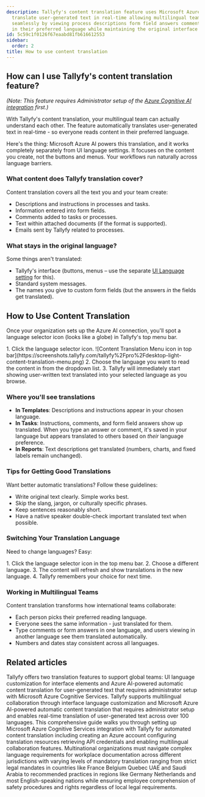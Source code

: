 ```yaml
---
description: Tallyfy's content translation feature uses Microsoft Azure AI to automatically
  translate user-generated text in real-time allowing multilingual teams to collaborate
  seamlessly by viewing process descriptions form field answers comments and instructions
  in their preferred language while maintaining the original interface elements.
id: 5c59c1f0126f67eaabd81fb616612553
sidebar:
  order: 2
title: How to use content translation
---
```



## How can I use Tallyfy's content translation feature?

*(Note: This feature requires Administrator setup of the [Azure Cognitive AI integration](/products/pro/integrations/azure-translation/how-to-set-up-azure-cognitive-ai-integration/) first.)*

With Tallyfy's content translation, your multilingual team can actually understand each other. The feature automatically translates user-generated text in real-time - so everyone reads content in their preferred language.

Here's the thing: Microsoft Azure AI powers this translation, and it works completely separately from UI language settings. It focuses on the content you create, not the buttons and menus. Your workflows run naturally across language barriers.

### What content does Tallyfy translation cover?

Content translation covers all the text you and your team create:

- Descriptions and instructions in processes and tasks.
- Information entered into form fields.
- Comments added to tasks or processes.
- Text within attached documents (if the format is supported).
- Emails sent by Tallyfy related to processes.

### What stays in the original language?

Some things aren't translated:

- Tallyfy's interface (buttons, menus – use the separate [UI Language setting](/products/pro/integrations/azure-translation/) for this).
- Standard system messages.
- The names you give to custom form fields (but the answers *in* the fields get translated).

## How to Use Content Translation

Once your organization sets up the Azure AI connection, you'll spot a language selector icon (looks like a globe) in Tallyfy's top menu bar.

<Steps>
1. Click the language selector icon.
   ![Content Translation Menu icon in top bar](https://screenshots.tallyfy.com/tallyfy%2Fpro%2Fdesktop-light-content-translation-menu.png)
2. Choose the language you want to read the content in from the dropdown list.
3. Tallyfy will immediately start showing user-written text translated into your selected language as you browse.
</Steps>

### Where you'll see translations

- **In Templates**: Descriptions and instructions appear in your chosen language.
- **In Tasks**: Instructions, comments, and form field answers show up translated. When you type an answer or comment, it's saved in your language but appears translated to others based on *their* language preference.
- **In Reports**: Text descriptions get translated (numbers, charts, and fixed labels remain unchanged).

### Tips for Getting Good Translations

Want better automatic translations? Follow these guidelines:

- Write original text clearly. Simple works best.
- Skip the slang, jargon, or culturally specific phrases.
- Keep sentences reasonably short.
- Have a native speaker double-check important translated text when possible.

### Switching Your Translation Language

Need to change languages? Easy:

<Steps>
1. Click the language selector icon in the top menu bar.
2. Choose a different language.
3. The content will refresh and show translations in the new language.
4. Tallyfy remembers your choice for next time.
</Steps>

### Working in Multilingual Teams

Content translation transforms how international teams collaborate:

- Each person picks their preferred reading language.
- Everyone sees the same information - just translated for them.
- Type comments or form answers in one language, and users viewing in another language see them translated automatically.
- Numbers and dates stay consistent across all languages.


## Related articles
<CardGrid>
<LinkTitleCard header="<b>Integrations > Azure Translation Services</b>" href="/products/pro/integrations/azure-translation/" > Tallyfy offers two translation features to support global teams: UI language customization for interface elements and Azure AI-powered automatic content translation for user-generated text that requires administrator setup with Microsoft Azure Cognitive Services. </LinkTitleCard>
<LinkTitleCard header="<b>Miscellaneous > Translate content</b>" href="/products/pro/miscellaneous/how-can-i-translate-content-in-tallyfy/" > Tallyfy supports multilingual collaboration through interface language customization and Microsoft Azure AI-powered automatic content translation that requires administrator setup and enables real-time translation of user-generated text across over 100 languages. </LinkTitleCard>
<LinkTitleCard header="<b>Azure Translation > How to set up Azure Cognitive AI integration</b>" href="/products/pro/integrations/azure-translation/how-to-set-up-azure-cognitive-ai-integration/" > This comprehensive guide walks you through setting up Microsoft Azure Cognitive Services integration with Tallyfy for automated content translation including creating an Azure account configuring translation resources retrieving API credentials and enabling multilingual collaboration features. </LinkTitleCard>
<LinkTitleCard header="<b>Azure Translation > Translation requirements for process documentation</b>" href="/products/pro/integrations/azure-translation/global-workplace-language-requirements/" > Multinational organizations must navigate complex language requirements for workplace documentation across different jurisdictions with varying levels of mandatory translation ranging from strict legal mandates in countries like France Belgium Quebec UAE and Saudi Arabia to recommended practices in regions like Germany Netherlands and most English-speaking nations while ensuring employee comprehension of safety procedures and rights regardless of local legal requirements. </LinkTitleCard>
</CardGrid>